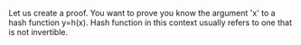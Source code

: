 Let us create a proof. You want to prove you know the argument 'x' to a hash function y=h(x). Hash
function in this context usually refers to one that is not invertible. 

